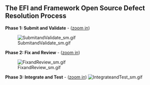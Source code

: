 <!-- [[Category:Defect Tracking]] -->
== The EFI and Framework Open Source Defect Resolution Process ==


'''Phase 1: Submit and Validate''' - ([http://sourceforge.net/userapps/mediawiki/tianocore/nfs/user/t/ti/tianocore/6/67/SubmitandValidate.gif zoom in])

[[File:SubmitandValidate_sm.gif]] 

'''Phase 2: Fix and Review''' - ([http://sourceforge.net/userapps/mediawiki/tianocore/nfs/user/t/ti/tianocore/0/0a/FixandReview.gif zoom in])

[[File:FixandReview_sm.gif]]

'''Phase 3: Integrate and Test''' - ([http://sourceforge.net/userapps/mediawiki/tianocore/nfs/user/t/ti/tianocore/1/1a/IntegrateandTest.gif zoom in])
[[File:IntegrateandTest_sm.gif]]